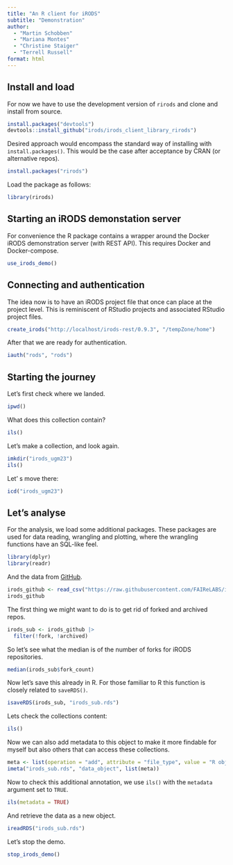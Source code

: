 ```yaml
---
title: "An R client for iRODS"
subtitle: "Demonstration"
author: 
  - "Martin Schobben"
  - "Mariana Montes"
  - "Christine Staiger"
  - "Terrell Russell"
format: html
---
```


## Install and load

For now we have to use the development version of `rirods` and clone and install from source.

```r
install.packages("devtools")
devtools::install_github("irods/irods_client_library_rirods")
```

Desired approach would encompass the standard way of installing with `install.packages()`. This would be the case after acceptance by CRAN (or alternative repos).

```r
install.packages("rirods")
```

Load the package as follows:

```r
library(rirods)
```

## Starting an iRODS demonstation server

For convenience the R package contains a wrapper around the Docker iRODS demonstration server (with REST API). This requires Docker and Docker-compose.

```r
use_irods_demo()
```

## Connecting and authentication

The idea now is to have an iRODS project file that once can place at the project level. This is reminiscent of RStudio projects and associated RStudio project files.

```r
create_irods("http://localhost/irods-rest/0.9.3", "/tempZone/home")
```

After that we are ready for authentication.

```r
iauth("rods", "rods")
```

## Starting the journey

Let's first check where we landed.

```r
ipwd()
```

What does this collection contain?

```r
ils()
```

Let's make a collection, and look again.

```r
imkdir("irods_ugm23")
ils()
```

Let' s move there:

```r
icd("irods_ugm23")
```

## Let's analyse

For the analysis, we load some additional packages. These packages are used for data reading, wrangling and plotting, where the wrangling functions have an SQL-like feel.

```r
library(dplyr)
library(readr)
```

And the data from [GitHub](https://raw.githubusercontent.com/FAIReLABS/iRODS4R/main/posts/welcome/data/irods_repos.csv).

```r
irods_github <- read_csv("https://raw.githubusercontent.com/FAIReLABS/iRODS4R/main/posts/welcome/data/irods_repos.csv")
irods_github
```

The first thing we might want to do is to get rid of forked and archived repos.

```r
irods_sub <- irods_github |> 
  filter(!fork, !archived) 
```

So let's see what the median is of the number of forks for iRODS repositories.

```r
median(irods_sub$fork_count)
```

Now let's save this already in R. For those familiar to R this function is closely related to `saveRDS()`.

```r
isaveRDS(irods_sub, "irods_sub.rds")
```

Lets check the collections content:

```r
ils()
```

Now we can also add metadata to this object to make it more findable for myself but also others that can access these collections.

```r
meta <- list(operation = "add", attribute = "file_type", value = "R object", units = "RDS")
imeta("irods_sub.rds", "data_object", list(meta))
```

Now to check this additional annotation, we use `ils()` with the `metadata` argument set to `TRUE`.

```r
ils(metadata = TRUE)
```

And retrieve the data as a new object.

```r
ireadRDS("irods_sub.rds")
```

Let's stop the demo.

```r
stop_irods_demo()
```

